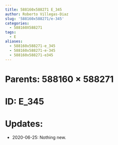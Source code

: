```yaml
---
title: 588160x588271 E_345
author: Roberto Villegas-Diaz
slug: '588160x588271/e-345'
categories:
  - 588160X588271
tags:
  - E
aliases:
  - 588160x588271-e_345
  - 588160x588271-e-345
  - 588160x588271-e345
---
```


# **Parents**: 588160 $\times$ 588271
# **ID**: E_345
# **Updates**: 
 - 2020-06-25: Nothing new.
